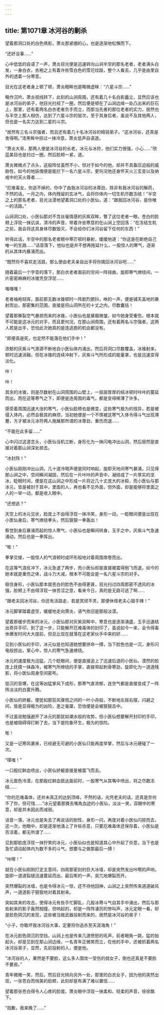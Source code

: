 ```yaml
---
---
---
```

title: 第1071章 冰河谷的剿杀
---



望着那洞口处的白色倩影，萧炎那紧绷的心，也是逐渐地松懈而下。

“还好没事……”

心中低低的自语了一声，萧炎目光便是迅速转向山涧半空的那名老者，老者满头白发，一身白衣，衣袍之上有着许些雪白色的雪花纹路，整个人看去，几乎是由里自外的透着一分寒意。

目光在这老者身上顿了顿，萧炎眼眸也是略微虚眯：“六星斗宗……”

略作沉吟，萧炎视线转下，此刻的山涧周围，还有着几十名白影矗立，显然应该也是冰河谷的弟子，他目光扫视了一圈，然后便是顿在了山涧边缘一处凸出来的巨石上，那里，还有着两名白衣老者负手而立，而那当先者的那位老者的实力，居然也与半空上那人相仿，达到了六星斗宗的层次，至于其身后者，虽说不及其他两人，但也是一名实力达到二星的斗宗。

“居然有三名斗宗强者，而且还有着几十名冰河谷的精锐弟子。“这冰河谷，还真是舍得啊。”漆黑眸中掠过一抹冷意，萧炎低声自语道。

“萧炎大哥，那两人便是冰河谷的长老，冰元与冰符，他们实力很强，小心……”欣蓝美目也是扫过一圈，然后脸颊一紧，道。

萧炎微微点了点头，这般阵仗虽然不小，但对于如今的他，却并不具备压迫般的威胁性，如今的地妖傀便是能拦下一名六星斗宗，更何况他还身怀天火三玄变以及纳戒中的天火尊者……

“厄难毒女，你逃不掉的，你中了由我冰河谷的冰尊劲，除非有我冰河谷的解药，不然的话，一月之内，体内残留的玄冰气，会将你体内一切生机尽数冻结！”半空之上的那名老者，目光淡漠地望着洞口处的小医仙，道：“跟我回冰河谷，是你唯一的活路。”

山涧洞口处，小医仙那对不含丝毫情感的灰紫双眸，瞥了这位老者一眼，苍白的脸颊上浮现一抹讥讽，清冷的声音，带着许些寒意的在山涧上空回荡：“在冻结生机之前，我会将这具身体尽数毁灭，不会给你们冰河谷留下任何的东西！”

听得此话，半空中的那名老者眼中寒芒顿时暴射，缓缓地道：“你这是在断绝自己唯一的生路……”话音落下，他似也是并不想再拖延什么，一股惊人的寒气，逐渐的从其体内暴涌而出。

“既然你不喜欢走活路，那么便由老夫亲自出手将你擒回冰河谷吧……”

随着最后一个字音的落下，那白衣老者面前的空间一阵扭曲，旋即寒气缭绕间，一片密密麻麻的冰锥凭空浮现……

嗤嗤嗤！

老者袖袍轻挥，面前那无数冰锥顿时一阵剧烈颤抖，咻的一声，便是铺天盖地的暴射而出，那密集的范围，直接是将山洞所在的十丈之内，尽数囊括！

望着那撕裂空气暴掠而来的冰锥，小医仙也是黛眉微皱，如今她身受重伤，根本就不可能是这冰元的对手，而且更何况，在那山涧周围，还有着两名斗宗强者，这两人若是出手，恐怕此次她真的是连逃跑的机会都没有。

“即便真是死，也定然不能落在他们手中！”

浓郁的灰紫斗气源源不断地自小医仙体内涌出，然后将洞口尽数覆盖，冰锥射来，顿时迅速消融，但在冰锥的连续冲射下，灰紫斗气所形成的能量罩，也是迅速变得淡化。

咔！

咔！

其余的冰锥，则是尽数射在山洞周围的山壁上，一层层厚厚的结冰顿时咔咔的蔓延而出，而在这等寒气之下，即便是连周围的毒气，都是变得稀薄了许多。

感受着周围迅速大涨的寒气，小医仙脸颊也是微变，这些寒气极为的怪异，若是被侵入体内，必然会极其的麻烦，当初她便是一个不慎被这寒气入体令得斗气出现滞蹇，方才被冰元冰符两人施展那所谓的冰尊劲，重伤而退……

“不能在此多留……”

心中闪过这道念头，小医仙当机立断，身形化为一抹闪电冲出山洞，然后居然是直接对着那山涧深处掠去。

“冰封阵！”

小医仙刚刚冲出山洞，几十道冷喝声便是同时响起，旋即天地间寒气暴涌，只见得那山涧之中，空间瞬间凝固，然后在一片咔咔的声音中，凝结成了一片厚实的坚冰，眨眼时间，便是在这山涧之中形成一片将近几十丈庞大的冰柜，而小医仙与那冰元，皆是被封于其中，里面的人，再也看不见外面，但外面，却是能够将里面之人的一举一动，都是收入眼中。

“还想逃？”

天空上的冰元见状，脸庞上不由得浮现一抹冷笑，身形一动，一眨眼间便是出现在小医仙身后，寒气缭绕拳头，然后狠狠一拳轰出！

察觉到身后暴涌而起的惊人寒气，小医仙也是瞬间转身，玉手之中，灰紫斗气急速涌动，然后也是一拳挥出。

“嘭！”

拳掌交接，一股惊人的气浪顿时成环形般地对着周围席卷而出。

在这等气浪反冲下，冰元急退了两步，而小医仙却是直接被震得倒飞而退，如今的她本就是重伤之体，战斗力大减，根本不可能会是一名六星斗宗的对手。

稳住身形，小医仙那本就苍白的脸色不由得更甚，目光扫过四周那密不透风的冰强，脸颊上不由得浮现一抹苦涩之意，看来今日，真的是无路可逃了啊……

“跟老夫回冰河谷，你还有活路走，若是冥顽不灵，那便休怪老夫心狠手辣！”

冰元脚掌踏着虚空，缓缓地走向萧炎，语气依旧是那般淡漠。

望着那缓步而来的冰元，小医仙那对灰紫双眸中，寒意也是逐渐涌盛，玉手迅速结出奇异手印，到了这一步，只能解开厄难毒体的封印了，虽说如今一来，会令得毒休爆发时间大大提前，但总比现在就落在这老家伙手中来的好……

见到小医仙的手印，冰元似是也知道她想要拼命一搏，当下脸色也是一沉，身形闪电般掠出，掌心中，惊人的寒气急速缭绕。

冰元的速度极为迅猛，几个眨眼间，便是直接追上了迅速后退的小医仙，漠然的脸庞上抚摸一抹森冷，被寒气所缭绕的手掌，直接带起刺骨寒劲，旋即化为一道道残影，将小医仙周身空间密布。

低沉的音爆，在这等凶猛掌风下成形，那寒气直浓郁，连空气都是直接变成了一阵阵淡淡的白雾升腾。

小医仙的娇躯，便犹如那狂风骤雨之间的一叶小舟般，不断地左摇右摆，闪避之间，皆是显得极为的凶险，差之毫厘，恐怕便是会被狠狠击中。

不过虽说勉强避开了冰元的那犹如潮水般的攻势，但小医仙想要解开封印的手印，也是被阻碍得打断了去，当下是险象环生，极为的惊险。

嘭！

又是一记寒风袭来，已经避无可避的小医仙只能再度举掌，然后与冰元硬碰了一次。

“噗嗤！”

一口殷红鲜血喷出，小医仙娇躯直接是被震飞而去。

冰元面色冷漠，在那殷红鲜血抵达面前时，一股寒气从其嘴中喷出，将之尽数冻结……

“你的厄难毒体，还并未真正的达到顶峰，不然的话，光凭老夫的话，还真是奈何不了你，但可惜……”冰元望着那搽去嘴角血迹的小医仙，淡淡一笑，双眼中的寒意，却是并未因此而减弱。

话音一落，冰元也是失去了再说话的耐性，身形一闪，再度对着小医仙闪掠而去，这一次，他眼中，却是逐渐地涌上了许些杀意，只要厄难毒体还保存着，小医仙是否活着，都无所谓了……

见到那脸庞浮现一抹狞笑的冰元，小医仙似也是知道其心中升起了杀意，当下也是急忙调动起体内为数不多的斗气，想要与之做那最后一搏！

“咔嚓！”

就在小医仙刚刚打定主意间，四周那密封的巨大冰墙，却是突然发出咔嚓的声响，旋即一道道裂缝迅速蔓延而出，最后嘭的一声，突兀地爆裂而开。

突然爆裂的冰墙，也是令得冰元一惊，还不待他回神，山涧之上突然传来道道破风声，一道道影子狠狠地对着其射来。

突如其来的攻击，使得冰元有些手忙脚乱，几股冰寒斗气自其手中涌出，然后与那些射来的影子轰然相撞，但响起的，却是一阵阵凄厉的惨叫声，冰元定眼一看，却是脸色阴沉的发现，这些被当做武器投射而来的，居然是冰河谷的弟子！

“小子，你敢坏我冰河谷大事，定要将你追杀至天涯海角！”

在冰元脸色阴沉的空挡，山涧上也是传来几道愤怒的吼声，前者眼角一跳，猛的抬起头，却是见到在那山涧边缘，一名青年正微笑而立，在他的手中，还被抓着两名冰河谷弟子，显然，先前投射的人，便是他。

“冰河谷的人，果然是不要脸，这么多人围攻一受伤的弱女子，倒也还真是不要脸不要皮。”

青年微微一笑，然后，然后目光转向另外一处，那里的白衣女子，因为他的突然出现，一张苍白而俏美的脸颊，此刻却是布满了难以置信……

望着那张苍白得令人心疼的脸蛋，萧炎眼中浮现一抹柔和，轻柔的声音，徐徐飘下。

“抱歉，我来晚了……”